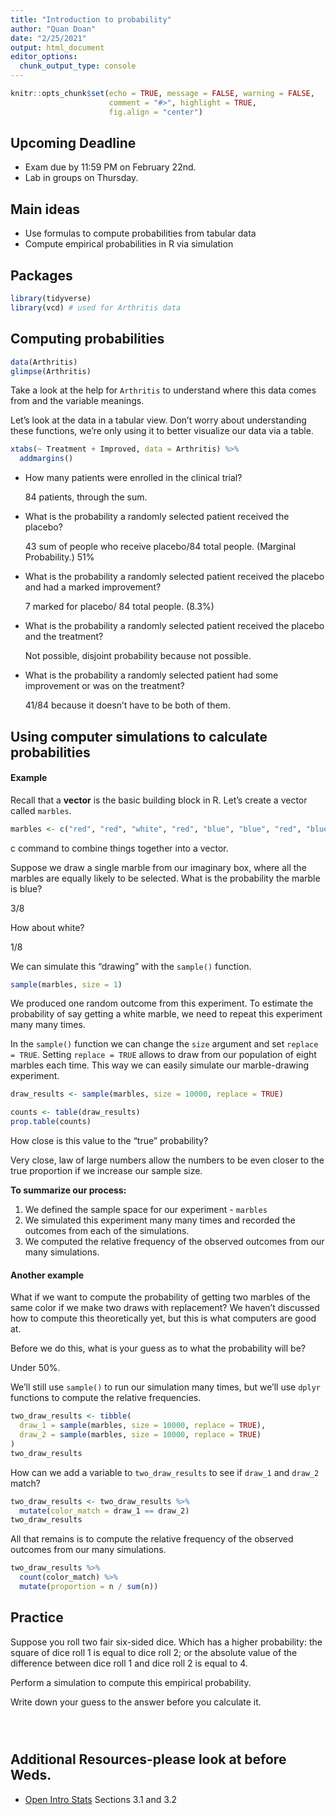 ```yaml
---
title: "Introduction to probability"
author: "Quan Doan"
date: "2/25/2021"
output: html_document
editor_options: 
  chunk_output_type: console
---
```


```r
knitr::opts_chunk$set(echo = TRUE, message = FALSE, warning = FALSE,
                      comment = "#>", highlight = TRUE,
                      fig.align = "center")
```

## Upcoming Deadline

- Exam due by 11:59 PM on February 22nd.
- Lab in groups on Thursday.

## Main ideas

- Use formulas to compute probabilities from tabular data
- Compute empirical probabilities in R via simulation

## Packages

```r
library(tidyverse)
library(vcd) # used for Arthritis data
```

## Computing probabilities

```r
data(Arthritis)
glimpse(Arthritis)
```

Take a look at the help for `Arthritis` to understand where this data comes
from and the variable meanings.

Let's look at the data in a tabular view. Don't worry about understanding these
functions, we're only using it to better visualize our data via a table.

```r
xtabs(~ Treatment + Improved, data = Arthritis) %>% 
  addmargins()
```

- How many patients were enrolled in the clinical trial?

  84 patients, through the sum.
  
- What is the probability a randomly selected patient received the placebo?

  43 sum of people who receive placebo/84 total people. (Marginal Probability.)
  51%
  
- What is the probability a randomly selected patient received the placebo
  and had a marked improvement?
  
  7 marked for placebo/ 84 total people. (8.3%)
  
- What is the probability a randomly selected patient received the placebo
  and the treatment?
  
  Not possible, disjoint probability because not possible. 
  
  
- What is the probability a randomly selected patient had some improvement or
  was on the treatment?
  
  41/84 because it doesn't have to be both of them.

## Using computer simulations to calculate probabilities

#### Example

Recall that a **vector** is the basic building block in R. Let's create
a vector called `marbles`.

```r
marbles <- c("red", "red", "white", "red", "blue", "blue", "red", "blue")
```

c command to combine things together into a vector.

Suppose we draw a single marble from our imaginary box, where all the marbles
are equally likely to be selected. What is the probability the marble is blue?

3/8

How about white?

1/8

We can simulate this "drawing" with the `sample()` function.

```r
sample(marbles, size = 1)
```

We produced one random outcome from this experiment. To estimate the probability 
of say getting a white marble, we need to repeat this experiment many many
times.

In the `sample()` function we can change the `size` argument and set
`replace = TRUE`. Setting `replace = TRUE` allows to draw from our population
of eight marbles each time. This way we can easily simulate our marble-drawing 
experiment.

```r
draw_results <- sample(marbles, size = 10000, replace = TRUE)
```

```r
counts <- table(draw_results)
prop.table(counts)
```

How close is this value to the "true" probability?

Very close, law of large numbers allow the numbers to be even closer to the 
true proportion if we increase our sample size.

**To summarize our process:**

1. We defined the sample space for our experiment - `marbles`
2. We simulated this experiment many many times and recorded the outcomes from
   each of the simulations.
3. We computed the relative frequency of the observed outcomes from our many
   simulations.
   
#### Another example

What if we want to compute the probability of getting two marbles of the same
color if we make two draws with replacement? We haven't discussed how to
compute this theoretically yet, but this is what computers are good at.

Before we do this, what is your guess as to what the probability will be?

Under 50%.

We'll still use `sample()` to run our simulation many times, but we'll
use `dplyr` functions to compute the relative frequencies.

```r
two_draw_results <- tibble(
  draw_1 = sample(marbles, size = 10000, replace = TRUE),
  draw_2 = sample(marbles, size = 10000, replace = TRUE)
)
two_draw_results
```

How can we add a variable to `two_draw_results` to see if `draw_1` and `draw_2`
match?

```r
two_draw_results <- two_draw_results %>% 
  mutate(color_match = draw_1 == draw_2)
two_draw_results
```

All that remains is to compute the relative frequency of the observed outcomes 
from our many simulations.

```r
two_draw_results %>% 
  count(color_match) %>% 
  mutate(proportion = n / sum(n))
```

## Practice

Suppose you roll two fair six-sided dice. Which has a higher probability:
the square of dice roll 1 is equal to dice roll 2; or the absolute value of the
difference between dice roll 1 and dice roll 2 is equal to 4.

Perform a simulation to compute this empirical probability.

Write down your guess to the answer before you calculate it.

```r

```

```r

```

```r

```

## Additional Resources-please look at before Weds.

- [Open Intro Stats](https://www.openintro.org/book/os/) Sections 3.1 and 3.2
